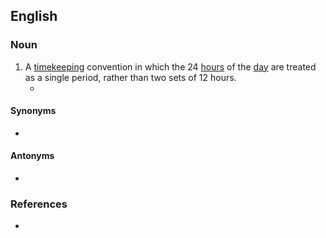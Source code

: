 ==English==
{{wikipedia}}

===Noun===
{{en-noun|head=24-[[hour]] [[clock]]}}

# A [[timekeeping]] convention in which the 24 [[hour]]s of the [[day]] are treated as a single period, rather than two sets of 12 hours.
#* {{quote-journal|en|year=1961|month=December|title=Talking of Trains: '''24hr clock''' experiment at York|journal=Trains Illustrated|page=712|text=Train and steamer services to and from the Continent, including the boat trains in England, have long had '''24hr clock''' indications, mainly to conform with the practice of connecting Continental railways, for Irish services are exempt.}}

====Synonyms====
* {{l|en|military time}} {{q|chiefly US}}

====Antonyms====
* {{l|en|12-hour clock}}

===References===
* {{R:Lexico}}